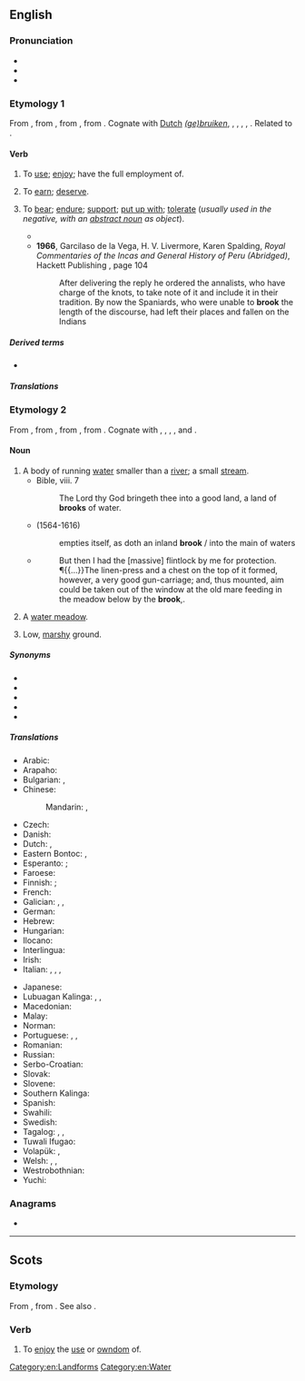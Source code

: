 {{also|Brook}}
==English==
{{wikipedia|dab=brook}}

===Pronunciation===
* {{IPA|/bɹʊk/|lang=en}}
* {{audio|en-us-brook.ogg|Audio (US)|lang=en}}
* {{rhymes|ʊk|lang=en}}

===Etymology 1===
{{PIE root|en|bʰruHg}}
From {{inh|en|enm|brouken||to use, enjoy}}, from {{inh|en|ang|brūcan||to enjoy, brook, use, possess, partake of, spend}}, from {{inh|en|gem-pro|*brūkaną||to enjoy, use}}, from {{der|en|ine-pro|*bʰruHg-||to enjoy}}. Cognate with [[wikipedia:Dutch language|Dutch]] ''[[gebruiken|(ge)]][[bruiken]]'', {{cog|de|brauchen||to need, require, use}}, {{cog|sco|brook}}, {{m|sco|brouk||to use, enjoy}}, {{cog|fy|brûke||to use}}, {{cog|la|fruor||enjoy}}. Related to {{l|en|fruit}}.

====Verb====
{{en-verb}}

# {{lb|en|transitive|obsolete|except in Scots}} To [[use]]; [[enjoy]]; have the full employment of.
# {{lb|en|transitive|obsolete}} To [[earn]]; [[deserve]].
# {{lb|en|transitive}} To [[bear]]; [[endure]]; [[support]]; [[put up with]]; [[tolerate]] (''usually used in the negative, with an [[abstract noun]] as object'').
#: {{ux|en|I will not '''brook''' any disobedience. &emsp; I will '''brook''' no refusal. &emsp; I will '''brook''' no impertinence.}}
#* {{quote-book|year=1922|author={{w|Ben Travers}}
|chapter=6|title=[http://openlibrary.org/works/OL1521052W A Cuckoo in the Nest]
|passage=But Sophia's mother was not the woman to '''brook''' defiance. After a few moments' vain remonstrance her husband complied. His manner and appearance were suggestive of a satiated sea-lion.}}
#* '''1966''', Garcilaso de la Vega, H. V. Livermore, Karen Spalding, ''Royal Commentaries of the Incas and General History of Peru (Abridged)'', Hackett Publishing {{ISBN|9781603849289}}, page 104
#*: After delivering the reply he ordered the annalists, who have charge of the knots, to take note of it and include it in their tradition. By now the Spaniards, who were unable to '''brook''' the length of the discourse, had left their places and fallen on the Indians

=====Derived terms=====
* {{l|en|abrook}}

=====Translations=====
{{trans-see|tolerate}}

===Etymology 2===
From {{inh|en|enm|brook}}, from {{inh|en|ang|brōc||brook; stream; torrent}}, from {{inh|en|gem-pro|*brōkaz||stream}}, from {{der|en|ine-pro|*mrāǵ-||silt; slime}}. Cognate with {{cog|stq|Brouk||swamp}}, {{cog|nl|broek||marsh; swamp}}, {{cog|nds-de|Brook||swamp; marsh}}, {{cog|de|Bruch||swamp; marsh}}, {{cog|grc|βράγος||shallows}} and {{cog|sq|bërrakë||swampy soil}}.

====Noun====
{{en-noun}}

# A body of running [[water]] smaller than a [[river]]; a small [[stream]].
#* Bible, {{w|Book of Deuteronomy|Deuteronomy}} viii. 7
#*: The Lord thy God bringeth thee into a good land, a land of '''brooks''' of water.
#* {{w|William Shakespeare}} (1564-1616)
#*: empties itself, as doth an inland '''brook''' / into the main of waters
#* {{RQ:RJfrs AmtrPqr|1|035}}
#*: But then I had the [massive] flintlock by me for protection. ¶{{...}}The linen-press and a chest on the top of it formed, however, a very good gun-carriage; and, thus mounted, aim could be taken out of the window at the old mare feeding in the meadow below by the '''brook''',{{nb...}}.
# {{lb|en|Sussex|Kent}} A [[water meadow]].
# {{lb|en|Sussex|Kent|in the plural}} Low, [[marshy]] ground.

=====Synonyms=====
* {{l|en|beck}}
* {{l|en|burn}}
* {{l|en|coulee}}
* {{l|en|creek}}
* {{l|en|stream}}

=====Translations=====
{{trans-top|a small stream}}
* Arabic: {{t+|ar|غَدِير|m}}
* Arapaho: {{t|arp|kohˀowuˀ}}
* Bulgarian: {{t+|bg|поток|m}}, {{t+|bg|ручей|m}}
* Chinese:
*: Mandarin: {{t+|cmn|小河|tr=xiǎohé|sc=Hani}}, {{t+|cmn|溪流|tr=xīliú|sc=Hani}}
* Czech: {{t+|cs|potok|m}}
* Danish: {{t+|da|bæk|c}}
* Dutch: {{t+|nl|beek|f}}, {{t+|nl|broek}}
* Eastern Bontoc: {{t|ebk|kinnaw}}, {{t|ebk|arog-og}}
* Esperanto: {{t|eo|rivereto}}; {{t+|eo|rojo}} {{qualifier|poetic}}
* Faroese: {{t|fo|løkur|m}}
* Finnish: {{t+|fi|puro}}; {{t+|fi|oja}}
* French: {{t+|fr|ruisseau|m}}
* Galician: {{t|gl|regacho|m}}, {{t|gl|regato|m}}, {{t+|gl|regueiro|m}}
* German: {{t+|de|Bach|m}}
* Hebrew: {{t+|he|פלג|m|tr=peleg}}
* Hungarian: {{t+|hu|patak}}
* Ilocano: {{t|ilo|waig}}
* Interlingua: {{t|ia|rivo}}
* Irish: {{t+|ga|sruthán|m}}
* Italian: {{t+|it|ruscello|m}}, {{t+|it|rio|m}}, {{t|it|corso d'acqua}}, {{t|it|rivo|m}}
{{trans-mid}}
* Japanese: {{t+|ja|小川|tr=ogawa}}
* Lubuagan Kalinga: {{t|knb|wain}}, {{t|knb|ewagit}}, {{t|knb|suɏong}}
* Macedonian: {{t|mk|поток|m}}
* Malay: {{t|ms|anak sungai kecil}}
* Norman: {{t|nrf|dou|m}} {{qualifier|Jersey}}
* Portuguese: {{t+|pt|riacho|m}}, {{t+|pt|corgo|m}}, {{t+|pt|córrego|m}}
* Romanian: {{t+|ro|pârâu|n}}
* Russian: {{t+|ru|руче́й|m}}
* Serbo-Croatian: {{t+|sh|potok|m}}
* Slovak: {{t|sk|potok|m}}
* Slovene: {{t+|sl|potok|m}}
* Southern Kalinga: {{t|ksc|wail}}
* Spanish: {{t+|es|arroyo|m}}
* Swahili: {{t|sw|kijito}}
* Swedish: {{t+|sv|bäck|c}}
* Tagalog: {{t|tl|saimsim}}, {{t|tl|sapa}}, {{t|tl|batis}}
* Tuwali Ifugao: {{t|ifk|wa-el}}
* Volapük: {{t+|vo|bluk}}, {{qualifier|diminutive}} {{t+|vo|blukil}}
* Welsh: {{t+|cy|nant|f}}, {{t|cy|ffrwd|f}}, {{t|cy|afonig|f}}
* Westrobothnian: {{t|gmq-bot|tärg|f}}
* Yuchi: {{t|yuc|sʼakʼo}}
{{trans-bottom}}

===Anagrams===
* {{anagrams|en|Borko|Borok|bokor|obrok}}

[[Category:en:Landforms]]
[[Category:en:Water]]

----

==Scots==

===Etymology===
From {{etyl|enm|sco}} {{m|enm|broken|bro(o)ken|to use, enjoy, digest}}, from {{etyl|ang|sco}} {{m|ang|brūcan||to use, enjoy}}. See also {{l|sco|brouk}}.

===Verb===
{{head|sco|verb|head=tae brook}}

# To [[enjoy]] the [[use]] or [[owndom]] of.